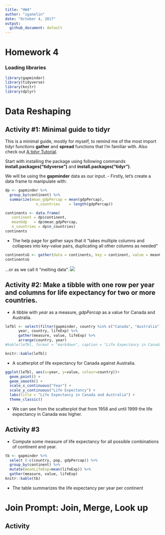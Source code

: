 ```yaml
---
title: "HW4"
author: "iganelin"
date: "October 4, 2017"
output:
  github_document: default
---
```

# Homework 4

### Loading libraries
```r
library(gapminder)
library(tidyverse)
library(knitr)
library(dplyr)
```
# Data Reshaping

## Activity #1:  Minimal guide to tidyr

This is a minimal guide, mostly for myself, to remind me of the most import tidyr functions **gather** and **spread** functions that I'm familiar with. Also check out [A tidyr Tutorial](http://data.library.virginia.edu/a-tidyr-tutorial/).

Start with installing the package using following commands **install.packages("tidyverse")** and **install.packages("tidyr")**.

We will be using the **gapminder** data as our input.
- Firstly, let's create a data frame to manipulate with:
```r
dp <- gapminder %>%
  group_by(continent) %>% 
  summarize(mean_gdpPercap = mean(gdpPercap),
              n_countries    = length(gdpPercap))

continents <- data.frame(
   continent = dp$continent,
   meanGdp   = dp$mean_gdpPercap,
   n_countries = dp$n_countries)
continents 
```
- The help page for gather says that it “takes multiple columns and collapses into key-value pairs, duplicating all other columns as needed” 
```r
continentsG <- gather(data = continents, key = continent, value = meanGdp)
continentsG
```
...or as we call it "melting data".
![](melting.png)

## Activity #2: Make a tibble with one row per year and columns for life expectancy for two or more countries.

- A tibble with *year* as a measure, *gdpPercap* as a value for Canada and Australia.
```r
leTbl <- select(filter(gapminder, country %in% c("Canada", "Australia")),
      year, country, lifeExp) %>% 
      gather(measure, value, lifeExp) %>% 
      arrange(country, year)
#kable(leTbl, format = "markdown", caption = "Life Expectancy in Canada and Australia")

knitr::kable(leTbl)
```

- A scatterplot of life expectancy for Canada against Australia.
```r
ggplot(leTbl, aes(x=year, y=value, colour=country))+
  geom_point() +
  geom_smooth() +
  scale_x_continuous("Year") +
  scale_y_continuous("Life Expectancy") +
  labs(title = "Life Expectancy in Canada and Australia") +
  theme_classic()
```

- We can see from the scatterplot that from 1958 and until 1999 the life expectancy in Canada was higher.


## Activity #3 

- Compute some measure of life expectancy for all possible combinations of continent and year.

```r
tb <- gapminder %>% 
  select (-c(country, pop, gdpPercap)) %>% 
  group_by(continent) %>% 
  mutate(meanLifeExp=mean(lifeExp)) %>% 
  gather(measure, value, lifeExp)
knitr::kable(tb)
```

- The table summarizes the life expectancy per year per continent


# Join Prompt: Join, Merge, Look up

## Activity




















